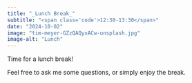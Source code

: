 ```yaml
---
title: "_Lunch Break_"
subtitle: "<span class='code'>12:30-13:30</span>"
date: "2024-10-02"
image: "tim-meyer-GZzQAQyxACw-unsplash.jpg"
image-alt: "Lunch"
---
```


Time for a lunch break! 

Feel free to ask me some questions, or simply enjoy the break.